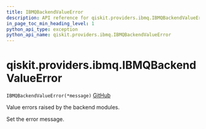 ```yaml
---
title: IBMQBackendValueError
description: API reference for qiskit.providers.ibmq.IBMQBackendValueError
in_page_toc_min_heading_level: 1
python_api_type: exception
python_api_name: qiskit.providers.ibmq.IBMQBackendValueError
---
```


# qiskit.providers.ibmq.IBMQBackendValueError

<span id="qiskit.providers.ibmq.IBMQBackendValueError" />

`IBMQBackendValueError(*message)` [GitHub](https://github.com/qiskit/qiskit-ibmq-provider/tree/stable/0.18/qiskit/providers/ibmq/exceptions.py "view source code")

Value errors raised by the backend modules.

Set the error message.

